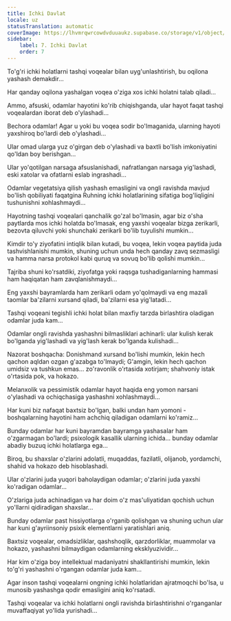 ```yaml
---
title: Ichki Davlat
locale: uz
statusTranslation: automatic
coverImage: https://lhvmrqwrcowdvduuaukz.supabase.co/storage/v1/object/public/strapi-uploads/small_cover-tratado-de-psicologia-revolucionaria.webp-5e15e1cec4e0ebebcde5d7fc7565d8fd.webp
sidebar:
    label: 7. Ichki Davlat
    order: 7
---
```

To'g'ri ichki holatlarni tashqi voqealar bilan uyg'unlashtirish, bu oqilona yashash demakdir...

Har qanday oqilona yashalgan voqea o'ziga xos ichki holatni talab qiladi...

Ammo, afsuski, odamlar hayotini ko'rib chiqishganda, ular hayot faqat tashqi voqealardan iborat deb o'ylashadi...

Bechora odamlar! Agar u yoki bu voqea sodir bo'lmaganida, ularning hayoti yaxshiroq bo'lardi deb o'ylashadi...

Ular omad ularga yuz o'girgan deb o'ylashadi va baxtli bo'lish imkoniyatini qo'ldan boy berishgan...

Ular yo'qotilgan narsaga afsuslanishadi, nafratlangan narsaga yig'lashadi, eski xatolar va ofatlarni eslab ingrashadi...

Odamlar vegetatsiya qilish yashash emasligini va ongli ravishda mavjud bo'lish qobiliyati faqatgina Ruhning ichki holatlarining sifatiga bog'liqligini tushunishni xohlashmaydi...

Hayotning tashqi voqealari qanchalik go'zal bo'lmasin, agar biz o'sha paytlarda mos ichki holatda bo'lmasak, eng yaxshi voqealar bizga zerikarli, bezovta qiluvchi yoki shunchaki zerikarli bo'lib tuyulishi mumkin...

Kimdir to'y ziyofatini intiqlik bilan kutadi, bu voqea, lekin voqea paytida juda tashvishlanishi mumkin, shuning uchun unda hech qanday zavq sezmasligi va hamma narsa protokol kabi quruq va sovuq bo'lib qolishi mumkin...

Tajriba shuni ko'rsatdiki, ziyofatga yoki raqsga tushadiganlarning hammasi ham haqiqatan ham zavqlanishmaydi...

Eng yaxshi bayramlarda ham zerikarli odam yo'qolmaydi va eng mazali taomlar ba'zilarni xursand qiladi, ba'zilarni esa yig'latadi...

Tashqi voqeani tegishli ichki holat bilan maxfiy tarzda birlashtira oladigan odamlar juda kam...

Odamlar ongli ravishda yashashni bilmasliklari achinarli: ular kulish kerak bo'lganda yig'lashadi va yig'lash kerak bo'lganda kulishadi...

Nazorat boshqacha: Donishmand xursand bo'lishi mumkin, lekin hech qachon aqldan ozgan g'azabga to'lmaydi; G'amgin, lekin hech qachon umidsiz va tushkun emas... zo'ravonlik o'rtasida xotirjam; shahvoniy istak o'rtasida pok, va hokazo.

Melanxolik va pessimistik odamlar hayot haqida eng yomon narsani o'ylashadi va ochiqchasiga yashashni xohlashmaydi...

Har kuni biz nafaqat baxtsiz bo'lgan, balki undan ham yomoni - boshqalarning hayotini ham achchiq qiladigan odamlarni ko'ramiz...

Bunday odamlar har kuni bayramdan bayramga yashasalar ham o'zgarmagan bo'lardi; psixologik kasallik ularning ichida... bunday odamlar abadiy buzuq ichki holatlarga ega...

Biroq, bu shaxslar o'zlarini adolatli, muqaddas, fazilatli, olijanob, yordamchi, shahid va hokazo deb hisoblashadi.

Ular o'zlarini juda yuqori baholaydigan odamlar; o'zlarini juda yaxshi ko'radigan odamlar...

O'zlariga juda achinadigan va har doim o'z mas'uliyatidan qochish uchun yo'llarni qidiradigan shaxslar...

Bunday odamlar past hissiyotlarga o'rganib qolishgan va shuning uchun ular har kuni g'ayriinsoniy psixik elementlarni yaratishlari aniq.

Baxtsiz voqealar, omadsizliklar, qashshoqlik, qarzdorliklar, muammolar va hokazo, yashashni bilmaydigan odamlarning eksklyuzividir...

Har kim o'ziga boy intellektual madaniyatni shakllantirishi mumkin, lekin to'g'ri yashashni o'rgangan odamlar juda kam...

Agar inson tashqi voqealarni ongning ichki holatlaridan ajratmoqchi bo'lsa, u munosib yashashga qodir emasligini aniq ko'rsatadi.

Tashqi voqealar va ichki holatlarni ongli ravishda birlashtirishni o'rganganlar muvaffaqiyat yo'lida yurishadi...

